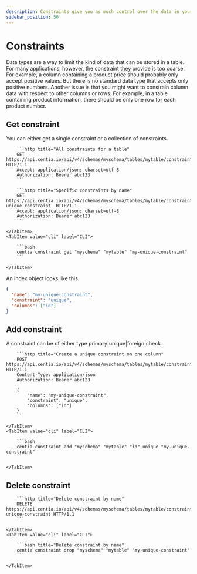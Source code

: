 ```yaml
---
description: Constraints give you as much control over the data in your tables as you wish.
sidebar_position: 50
---
```



#  Constraints

Data types are a way to limit the kind of data that can be stored in a table. For many applications, however, the constraint they provide is too coarse. For example, a column containing a product price should probably only accept positive values. But there is no standard data type that accepts only positive numbers. Another issue is that you might want to constrain column data with respect to other columns or rows. For example, in a table containing product information, there should be only one row for each product number.

## Get constraint

You can either get a single constraint or a collection of constraints.

<Tabs>
    <TabItem value="http" label="HTTP" default>

        ```http title="All constraints for a table"
        GET https://api.centia.io/api/v4/schemas/myschema/tables/mytable/constraints HTTP/1.1
        Accept: application/json; charset=utf-8
        Authorization: Bearer abc123
        ```

        ```http title="Specific constraints by name"
        GET https://api.centia.io/api/v4/schemas/myschema/tables/mytable/constraints/my-unique-constraint  HTTP/1.1
        Accept: application/json; charset=utf-8
        Authorization: Bearer abc123
        ```

    </TabItem>
    <TabItem value="cli" label="CLI">

        ```bash
        centia constraint get "myschema" "mytable" "my-unique-constraint"
        ```

    </TabItem>
</Tabs>

An index object looks like this.

```json
{
  "name": "my-unique-constraint",
  "constraint": "unique",
  "columns": ["id"]
}
```

## Add constraint

A constraint can be of either type primary|unique|foreign|check.

<Tabs>
    <TabItem value="http" label="HTTP">

        ```http title="Create a unique constraint on one column"
        POST https://api.centia.io/api/v4/schemas/myschema/tables/mytable/constraints HTTP/1.1
        Content-Type: application/json
        Authorization: Bearer abc123

        {
            "name": "my-unique-constraint",
            "constraint": "unique",
            "columns": ["id"]
        }
        ```

    </TabItem>
    <TabItem value="cli" label="CLI">

        ```bash
        centia constraint add "myschema" "mytable" "id" unique "my-unique-constraint"
        ```

    </TabItem>
</Tabs>

## Delete constraint

<Tabs>
    <TabItem value="http" label="HTTP" default>

        ```http title="Delete constraint by name"
        DELETE https://api.centia.io/api/v4/schemas/myschema/tables/mytable/constraints/my-unique-constraint HTTP/1.1
        ```

    </TabItem>
    <TabItem value="cli" label="CLI">

        ```bash title="Delete constraint by name"
        centia constraint drop "myschema" "mytable" "my-unique-constraint"
        ```

    </TabItem>
</Tabs>
